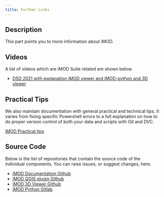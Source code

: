 ```yaml
---
title: Further Links
---
```


## Description

This part points you to more information about iMOD.

## Videos

A list of videos which are iMOD Suite related are shown below.

-   [DSD 2021 with explanation iMOD viewer and iMOD-python and 3D
    viewer](https://oss.deltares.nl/web/imod/-/international-imod-user-day-2021)

## Practical Tips

We also maintain documentation with general practical and technical
tips. It varies from fixing specific Powershell errors to a full
explanation on how to do proper version control of both your data and
scripts with Git and DVC.

[iMOD Practical
tips](https://deltares.gitlab.io/imod/imod-practical-tips/)

## Source Code

Below is the list of repositories that contain the source code of the
individual components. You can raise issues, or suggest changes, here.

-   [iMOD Documentation
    Github](https://github.com/Deltares/iMOD-Documentation)
-   [iMOD QGIS plugin Github](https://github.com/Deltares/imod-qgis)
-   [iMOD 3D Viewer Github](https://github.com/Deltares/imod-gui)
-   [iMOD Python Gitlab](https://gitlab.com/deltares/imod/imod-python)
